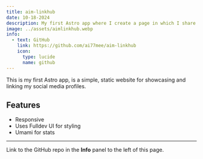 ---
title: aim-linkhub
date: 10-18-2024
description: My first Astro app where I create a page in which I share links to my socials.
image: ../assets/aimlinkhub.webp
info:
  - text: GitHub
    link: https://github.com/ai77mee/aim-linkhub
    icon:
      type: lucide
      name: github
---

This is my first Astro app, is a simple, static website for showcasing and linking my social media profiles.

## Features

- Responsive
- Uses Fulldev UI for styling
- Umami for stats

---

Link to the GitHub repo in the **Info** panel to the left of this page. 


